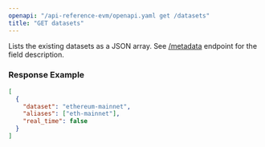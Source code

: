 ```yaml
---
openapi: "/api-reference-evm/openapi.yaml get /datasets"
title: "GET datasets"
---
```


Lists the existing datasets as a JSON array. See [/metadata](/api-reference-evm/endpoint/get-metadata) endpoint for the field description.

### Response Example

```json
[
  {
    "dataset": "ethereum-mainnet",
    "aliases": ["eth-mainnet"],
    "real_time": false
  }
]
```

